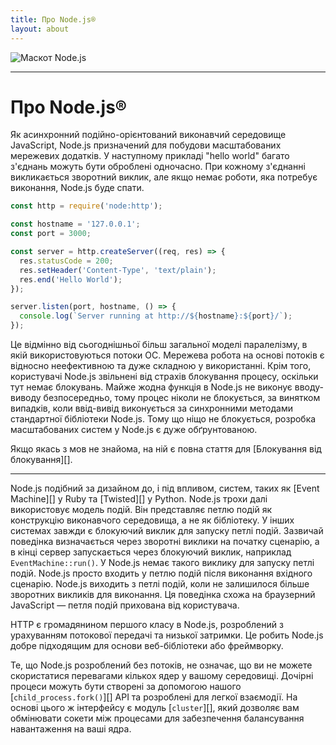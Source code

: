 ```yaml
---
title: Про Node.js®
layout: about
---
```


<div className="my-4 flex items-center justify-center">
  <img alt="Маскот Node.js" src="/static/images/node-mascot.svg" className="w-[100px]" />
</div>

***

# Про Node.js®

Як асинхронний подійно-орієнтований виконавчий середовище JavaScript, Node.js призначений для побудови масштабованих мережевих додатків. У наступному прикладі "hello world" багато з'єднань можуть бути оброблені одночасно. При кожному з'єднанні викликається зворотний виклик, але якщо немає роботи, яка потребує виконання, Node.js буде спати.

```js
const http = require('node:http');

const hostname = '127.0.0.1';
const port = 3000;

const server = http.createServer((req, res) => {
  res.statusCode = 200;
  res.setHeader('Content-Type', 'text/plain');
  res.end('Hello World');
});

server.listen(port, hostname, () => {
  console.log(`Server running at http://${hostname}:${port}/`);
});
```

Це відмінно від сьогоднішньої більш загальної моделі паралелізму, в якій використовуються потоки ОС. Мережева робота на основі потоків є відносно неефективною та дуже складною у використанні. Крім того, користувачі Node.js звільнені від страхів блокування процесу, оскільки тут немає блокувань. Майже жодна функція в Node.js не виконує вводу-виводу безпосередньо, тому процес ніколи не блокується, за винятком випадків, коли ввід-вивід виконується за синхронними методами стандартної бібліотеки Node.js. Тому що ніщо не блокується, розробка масштабованих систем у Node.js є дуже обґрунтованою.

Якщо якась з мов не знайома, на ній є повна стаття для
\[Блокування від блокування]\[].

***

Node.js подібний за дизайном до, і під впливом, систем, таких як \[Event Machine]\[] у Ruby та \[Twisted]\[] у Python. Node.js трохи далі використовує модель подій. Він представляє петлю подій як конструкцію виконавчого середовища, а не як бібліотеку. У інших системах завжди є блокуючий виклик для запуску петлі подій. Зазвичай поведінка визначається через зворотні виклики на початку сценарію, а в кінці сервер запускається через блокуючий виклик, наприклад `EventMachine::run()`. У Node.js немає такого виклику для запуску петлі подій. Node.js просто входить у петлю подій після виконання вхідного сценарію. Node.js виходить з петлі подій, коли не залишилося більше зворотних викликів для виконання. Ця поведінка схожа на браузерний JavaScript — петля подій прихована від користувача.

HTTP є громадянином першого класу в Node.js, розроблений з урахуванням потокової передачі та низької затримки. Це робить Node.js добре підходящим для основи веб-бібліотеки або фреймворку.

Те, що Node.js розроблений без потоків, не означає, що ви не можете скористатися перевагами кількох ядер у вашому середовищі. Дочірні процеси можуть бути створені за допомогою нашого \[`child_process.fork()`]\[] API та розроблені для легкої взаємодії. На основі цього ж інтерфейсу є модуль \[`cluster`]\[], який дозволяє вам обмінювати сокети між процесами для забезпечення балансування навантаження на ваші ядра.

[блокування проти неблокуючого]: /learn/asynchronous-work/overview-of-blocking-vs-non-blocking

[`child_process.fork()`]: https://nodejs.org/api/child_process.html

[`кластер`]: https://nodejs.org/api/cluster.html

[машина подій]: https://github.com/eventmachine/eventmachine

[згинається]: https://twistedmatrix.com/trac/
